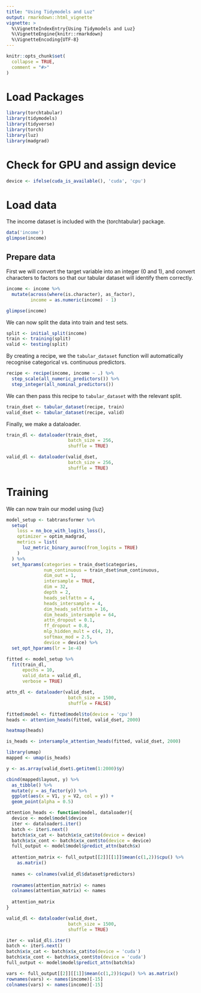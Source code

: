 ```yaml
---
title: "Using Tidymodels and Luz"
output: rmarkdown::html_vignette
vignette: >
  %\VignetteIndexEntry{Using Tidymodels and Luz}
  %\VignetteEngine{knitr::rmarkdown}
  %\VignetteEncoding{UTF-8}
---
```


```r
knitr::opts_chunk$set(
  collapse = TRUE,
  comment = "#>"
)
```

# Load Packages

```r
library(torchtabular)
library(tidymodels)
library(tidyverse)
library(torch)
library(luz)
library(madgrad)
```

# Check for GPU and assign device

```r
device <- ifelse(cuda_is_available(), 'cuda', 'cpu')
```


# Load data
The income dataset is included with the {torchtabular} package.

```r
data('income')
glimpse(income)
```

## Prepare data
First we will convert the target variable into an integer (0 and 1), and convert
characters to factors so that our tabular dataset will identify them correctly.

```r
income <- income %>%
  mutate(across(where(is.character), as_factor),
         income = as.numeric(income) - 1)

glimpse(income)
```

We can now split the data into train and test sets.

```r
split <- initial_split(income)
train <- training(split)
valid <- testing(split)
```

By creating a recipe, we the `tabular_dataset` function will automatically
recognise categorical vs. continuous predictors.

```r
recipe <- recipe(income, income ~ .) %>%
  step_scale(all_numeric_predictors()) %>%
  step_integer(all_nominal_predictors())
```

We can then pass this recipe to `tabular_dataset` with the relevant split.

```r
train_dset <- tabular_dataset(recipe, train)
valid_dset <- tabular_dataset(recipe, valid)
```

Finally, we make a dataloader.

```r
train_dl <- dataloader(train_dset,
                       batch_size = 256,
                       shuffle = TRUE)

valid_dl <- dataloader(valid_dset,
                       batch_size = 256,
                       shuffle = TRUE)
```

# Training
We can now train our model using {luz}

```r
model_setup <- tabtransformer %>%
  setup(
    loss = nn_bce_with_logits_loss(),
    optimizer = optim_madgrad,
    metrics = list(
      luz_metric_binary_auroc(from_logits = TRUE)
    )
  ) %>%
  set_hparams(categories = train_dset$categories,
              num_continuous = train_dset$num_continuous,
              dim_out = 1,
              intersample = TRUE,
              dim = 32,
              depth = 2,
              heads_selfattn = 4,
              heads_intersample = 4,
              dim_heads_selfattn = 16,
              dim_heads_intersample = 64,
              attn_dropout = 0.1,
              ff_dropout = 0.8,
              mlp_hidden_mult = c(4, 2),
              softmax_mod = 2.5,
              device = device) %>%
  set_opt_hparams(lr = 1e-4)
```

```r
fitted <- model_setup %>% 
  fit(train_dl,
      epochs = 10,
      valid_data = valid_dl,
      verbose = TRUE)
```
```r
attn_dl <- dataloader(valid_dset,
                       batch_size = 1500,
                       shuffle = FALSE)
```

```r
fitted$model <- fitted$model$to(device = 'cpu')
heads <- attention_heads(fitted, valid_dset, 2000)
```

```r
heatmap(heads)
```

```r
is_heads <- intersample_attention_heads(fitted, valid_dset, 2000)
```

```r
library(umap)
mapped <- umap(is_heads)
```

```r
y <- as.array(valid_dset$.getitem(1:2000)$y)

cbind(mapped$layout, y) %>% 
  as_tibble() %>% 
  mutate(y = as_factor(y)) %>% 
  ggplot(aes(x = V1, y = V2, col = y)) + 
  geom_point(alpha = 0.5)
```




```r
attention_heads <- function(model, dataloader){
  device <- model$model$device
  iter <- dataloader$.iter()
  batch <- iter$.next()
  batch$x$x_cat <- batch$x$x_cat$to(device = device)
  batch$x$x_cont <- batch$x$x_cont$to(device = device)
  full_output <- model$model$predict_attn(batch$x)
  
  attention_matrix <- full_output[[2]][[1]]$mean(c(1,2))$cpu() %>% 
    as.matrix()
  
  names <- colnames(valid_dl$dataset$predictors)
  
  rownames(attention_matrix) <- names
  colnames(attention_matrix) <- names
  
  attention_matrix
}
```


```r
valid_dl <- dataloader(valid_dset,
                       batch_size = 1500,
                       shuffle = TRUE)

iter <- valid_dl$.iter()
batch <- iter$.next()
batch$x$x_cat <- batch$x$x_cat$to(device = 'cuda')
batch$x$x_cont <- batch$x$x_cont$to(device = 'cuda')
full_output <- model$model$predict_attn(batch$x)

```


```r
vars <- full_output[[2]][[1]]$mean(c(1,2))$cpu() %>% as.matrix()
rownames(vars) <- names(income)[-15]
colnames(vars) <- names(income)[-15]


```















